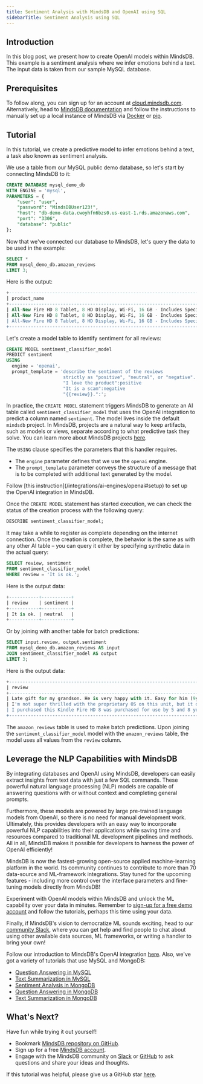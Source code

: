 ```yaml
---
title: Sentiment Analysis with MindsDB and OpenAI using SQL
sidebarTitle: Sentiment Analysis using SQL
---
```


## Introduction

In this blog post, we present how to create OpenAI models within MindsDB. This example is a sentiment analysis where we infer emotions behind a text. The input data is taken from our sample MySQL database.

## Prerequisites

To follow along, you can sign up for an account at [cloud.mindsdb.com](https://cloud.mindsdb.com/register/nlp). Alternatively, head to [MindsDB documentation](https://docs.mindsdb.com/) and follow the instructions to manually set up a local instance of MindsDB via [Docker](/setup/self-hosted/docker) or [pip](/setup/self-hosted/pip/source).

## Tutorial

In this tutorial, we create a predictive model to infer emotions behind a text, a task also known as sentiment analysis.

We use a table from our MySQL public demo database, so let's start by connecting MindsDB to it:

```sql
CREATE DATABASE mysql_demo_db
WITH ENGINE = 'mysql',
PARAMETERS = {
    "user": "user",
    "password": "MindsDBUser123!",
    "host": "db-demo-data.cwoyhfn6bzs0.us-east-1.rds.amazonaws.com",
    "port": "3306",
    "database": "public"
};
```

Now that we've connected our database to MindsDB, let's query the data to be used in the example:

```sql
SELECT *
FROM mysql_demo_db.amazon_reviews
LIMIT 3;
```

Here is the output:

```sql
+-----------------------------------------------------------------------------------------+------------------------------------------------------------------------------------------------------+
| product_name                                                                            | review                                                                                               |
+-----------------------------------------------------------------------------------------+------------------------------------------------------------------------------------------------------+
| All-New Fire HD 8 Tablet, 8 HD Display, Wi-Fi, 16 GB - Includes Special Offers, Magenta | Late gift for my grandson. He is very happy with it. Easy for him (9yo ).                            |
| All-New Fire HD 8 Tablet, 8 HD Display, Wi-Fi, 16 GB - Includes Special Offers, Magenta | I'm not super thrilled with the proprietary OS on this unit, but it does work okay and does what I n |
| All-New Fire HD 8 Tablet, 8 HD Display, Wi-Fi, 16 GB - Includes Special Offers, Magenta | I purchased this Kindle Fire HD 8 was purchased for use by 5 and 8 yer old grandchildren. They basic |
+-----------------------------------------------------------------------------------------+------------------------------------------------------------------------------------------------------+
```

Let's create a model table to identify sentiment for all reviews:

```sql
CREATE MODEL sentiment_classifier_model
PREDICT sentiment
USING
  engine = 'openai',
  prompt_template = 'describe the sentiment of the reviews
                     strictly as "positive", "neutral", or "negative".
                     "I love the product":positive
                     "It is a scam":negative
                     "{{review}}.":';
```

In practice, the `CREATE MODEL` statement triggers MindsDB to generate an AI table called `sentiment_classifier_model` that uses the OpenAI integration to predict a column named `sentiment`. The model lives inside the default `mindsdb` project. In MindsDB, projects are a natural way to keep artifacts, such as models or views, separate according to what predictive task they solve. You can learn more about MindsDB projects [here](/sql/project).

The `USING` clause specifies the parameters that this handler requires.

- The `engine` parameter defines that we use the `openai` engine.
- The `prompt_template` parameter conveys the structure of a message that is to be completed with additional text generated by the model.

<Note>
Follow [this instruction](/integrations/ai-engines/openai#setup) to set up the OpenAI integration in MindsDB.
</Note>

Once the `CREATE MODEL` statement has started execution, we can check the status of the creation process with the following query:

```sql
DESCRIBE sentiment_classifier_model;
```

It may take a while to register as complete depending on the internet connection. Once the creation is complete, the behavior is the same as with any other AI table – you can query it either by specifying synthetic data in the actual query:

```sql
SELECT review, sentiment
FROM sentiment_classifier_model
WHERE review = 'It is ok.';
```

Here is the output data:

```sql
+-----------+-----------+
| review    | sentiment |
+-----------+-----------+
| It is ok. | neutral   |
+-----------+-----------+
```

Or by joining with another table for batch predictions:

```sql
SELECT input.review, output.sentiment
FROM mysql_demo_db.amazon_reviews AS input
JOIN sentiment_classifier_model AS output
LIMIT 3;
```

Here is the output data:

```sql
+------------------------------------------------------------------------------------------------------+-----------+
| review                                                                                               | sentiment |
+------------------------------------------------------------------------------------------------------+-----------+
| Late gift for my grandson. He is very happy with it. Easy for him (9yo ).                            | positive  |
| I'm not super thrilled with the proprietary OS on this unit, but it does work okay and does what I n | positive  |
| I purchased this Kindle Fire HD 8 was purchased for use by 5 and 8 yer old grandchildren. They basic | positive  |
+------------------------------------------------------------------------------------------------------+-----------+
```

The `amazon_reviews` table is used to make batch predictions. Upon joining the `sentiment_classifier_model` model with the `amazon_reviews` table, the model uses all values from the `review` column.

## Leverage the NLP Capabilities with MindsDB

By integrating databases and OpenAI using MindsDB, developers can easily extract insights from text data with just a few SQL commands. These powerful natural language processing (NLP) models are capable of answering questions with or without context and completing general prompts.

Furthermore, these models are powered by large pre-trained language models from OpenAI, so there is no need for manual development work. Ultimately, this provides developers with an easy way to incorporate powerful NLP capabilities into their applications while saving time and resources compared to traditional ML development pipelines and methods. All in all, MindsDB makes it possible for developers to harness the power of OpenAI efficiently!

MindsDB is now the fastest-growing open-source applied machine-learning platform in the world. Its community continues to contribute to more than 70 data-source and ML-framework integrations. Stay tuned for the upcoming features - including more control over the interface parameters and fine-tuning models directly from MindsDB!

Experiment with OpenAI models within MindsDB and unlock the ML capability over your data in minutes. Remember to [sign-up for a free demo account](https://cloud.mindsdb.com/register/nlp) and follow the tutorials, perhaps this time using your data.

Finally, if MindsDB's vision to democratize ML sounds exciting, head to our [community Slack](https://mindsdb.com/joincommunity), where you can get help and find people to chat about using other available data sources, ML frameworks, or writing a handler to bring your own!

Follow our introduction to MindsDB's OpenAI integration [here](https://mindsdb.com/blog/extract-insights-from-text-inside-databases-using-openai-gpt3-and-mindsdb-integration). Also, we've got a variety of tutorials that use MySQL and MongoDB:

- [Question Answering in MySQL](/nlp/question-answering-inside-mysql-with-openai)
- [Text Summarization in MySQL](/nlp/text-summarization-inside-mysql-with-openai)
- [Sentiment Analysis in MongoDB](/nlp/sentiment-analysis-inside-mongodb-with-openai)
- [Question Answering in MongoDB](/nlp/question-answering-inside-mongodb-with-openai)
- [Text Summarization in MongoDB](/nlp/text-summarization-inside-mongodb-with-openai)

## What's Next?

Have fun while trying it out yourself!

- Bookmark [MindsDB repository on GitHub](https://github.com/mindsdb/mindsdb).
- Sign up for a free [MindsDB account](https://cloud.mindsdb.com/register/nlp).
- Engage with the MindsDB community on [Slack](https://mindsdb.com/joincommunity) or [GitHub](https://github.com/mindsdb/mindsdb/discussions) to ask questions and share your ideas and thoughts.

If this tutorial was helpful, please give us a GitHub star [here](https://github.com/mindsdb/mindsdb).
